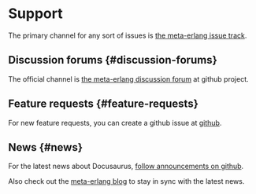 # Support

The primary channel for any sort of issues is [the meta-erlang issue track](https://github.com/meta-erlang/meta-erlang/issues).

## Discussion forums {#discussion-forums}

The official channel is [the meta-erlang discussion forum](https://github.com/orgs/meta-erlang/discussions) at github project.

## Feature requests {#feature-requests}

For new feature requests, you can create a github issue at [github](https://github.com/meta-erlang/meta-erlang/issues).

## News {#news}

For the latest news about Docusaurus, [follow announcements on github](https://github.com/orgs/meta-erlang/discussions/categories/announcements).

Also check out the [meta-erlang blog](/blog) to stay in sync with the latest news.
